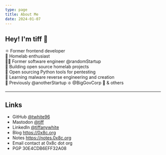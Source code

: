 ```yaml
---
type: page
title: About Me
date: 2024-01-07
---
```




<ProfileImage />

## Hey! I'm tiff 👋

⚛️ Former frontend developer <br />
🧪 Homelab enthusiast <br />
👨‍💻 Former software engineer @randomStartup  <br />
🐙 Building open source homelab projects <br />
🐍 Open sourcing Python tools for pentesting <br />
🦠 Learning malware reverse engineering and creation <br />
🫡 Previously @anotherStartup ❇️ @BigGovCorp 👔 & others


---

## Links

- GitHub [@twhite96](https://github.com/twhite96)
- Mastodon <a rel="me" href="https://infosec.exchange/@tiff">@tiff</a>
- LinkedIn [@tiffanywhite](https://linkedin.com/in/tiffanyrwhite)
- Blog https://0x8c.org
- Notes https://notes.0x8c.org
- Email contact at 0x8c dot org
- PGP 30E4CDB6EFF32A08